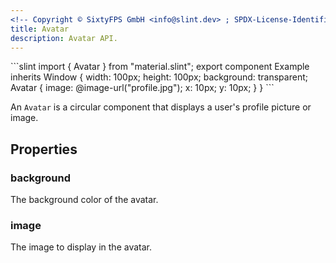 ```yaml
---
<!-- Copyright © SixtyFPS GmbH <info@slint.dev> ; SPDX-License-Identifier: MIT -->
title: Avatar
description: Avatar API.
---
```



<CodeSnippetMD imagePath="" imageWidth="0" imageHeight="0" imageAlt="">
```slint
import { Avatar } from "material.slint";
export component Example inherits Window {
    width: 100px;
    height: 100px;
    background: transparent;
    Avatar {
        image: @image-url("profile.jpg");
        x: 10px;
        y: 10px;
    }
}
```
</CodeSnippetMD>

An `Avatar` is a circular component that displays a user's profile picture or image.

## Properties

### background
<SlintProperty propName="background" typeName="color" defaultValue="MaterialPalette.primary">
The background color of the avatar.
</SlintProperty>

### image
<SlintProperty propName="image" typeName="image">
The image to display in the avatar.
</SlintProperty>